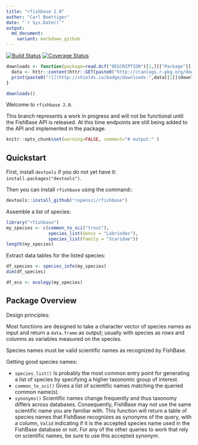 ```yaml
---
title: "rfishbase 2.0"
author: "Carl Boettiger"
date: "`r Sys.Date()`"
output:
  md_document:
    variant: markdown_github
---
```


<!-- README.md is generated from README.Rmd. Please edit that file -->


[![Build Status](https://travis-ci.org/ropensci/rfishbase.svg?branch=rfishbase2.0)](https://travis-ci.org/ropensci/rfishbase)  [![Coverage Status](https://coveralls.io/repos/ropensci/rfishbase/badge.svg?branch=rfishbase2.0)](https://coveralls.io/r/ropensci/rfishbase?branch=rfishbase2.0)


```r

downloads <- function(package=read.dcf("DESCRIPTION")[1,][["Package"]], from="2012-01-01", to=Sys.Date()){
  data <- httr::content(httr::GET(paste0("http://cranlogs.r-pkg.org/downloads/total/", from, ":", to, "/", package)))
  print(paste0("![](http://shields.io/badge/downloads-",data[[1]]$downloads,"-blue.svg"))
}

downloads()

```



Welcome to `rfishbase 2.0`. 

This branch represents a work in progress and will not be functional until the FishBase API is released.
At this time endpoints are still being added to the API and implemented in the package.

```r
knitr::opts_chunk$set(warning=FALSE, comment="# output:" )
```


## Quickstart 

First, install `devtools` if you do not yet have it: `install.packages("devtools")`.

Then you can install `rfishbase` using the command:: 

```r
devtools::install_github("ropensci/rfishbase")
```

Assemble a list of species:

```r
library("rfishbase")
my_species <- c(common_to_sci("trout"), 
                species_list(Genus = "Labriodes"),
                species_list(Family = "Scaridae"))
length(my_species)

```


Extract data tables for the listed species:

```r
df_species <- species_info(my_species)
dim(df_species)
```


```r
df_eco <- ecology(my_species)
```




## Package Overview

Design principles:

Most functions are designed to take a character vector of species names as input and return a `data.frame`
as output; usually with species as rows and columns as variables measured on the species.


Species names must be valid scientific names as recognized by FishBase.

Getting good species names:

- `species_list()` Is probably the most common entry point for generating a list of species by specifying a higher taxonomic group of interest.  
- `common_to_sci()` Gives  a list of scientific names matching the queried common name(s).
- `synonyms()` Scientific names change frequently and thus taxonomy differs across databases.  Consequently, FishBase may not use the same scientific name you are familiar with.  This function will return a table of species names that FishBase recognizes as synonyms of the query, with a column, `Valid` indicating if it is the accepted species name used in the FishBase database or not.  For any of the other queries to work that rely on scientific names, be sure to use this accepted synonym.  


